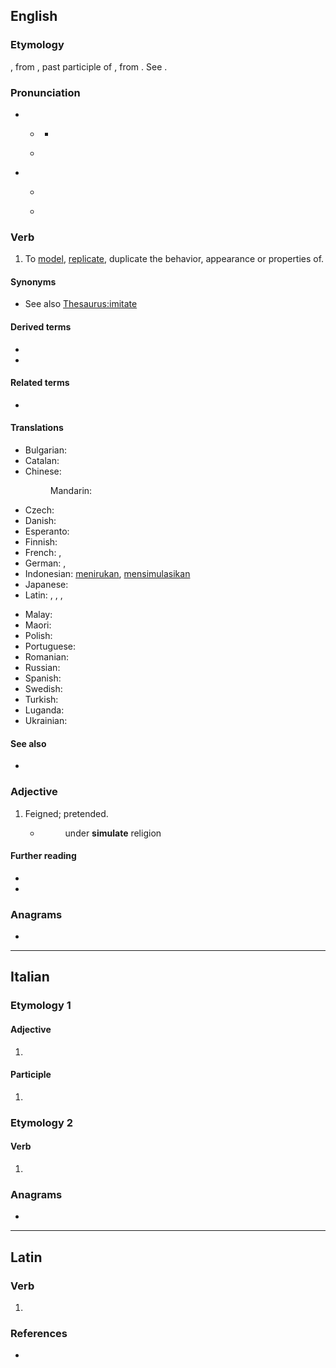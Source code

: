 ==English==

===Etymology===
{{root|en|ine-pro|*sem-}}
{{inh+|en|enm|symulat|t=feigned, similar}}, from {{der|en|la|simulātus}}, past participle of {{m|la|simulō||make like, imitate, copy, represent, feign}}, from {{m|la|similis||like}}. See {{m|en|similar}}.

===Pronunciation===
* {{q|verb}}
** {{a|UK}} {{IPA|en|/ˈsɪm.jʊˌleɪt/}}
*** {{audio|en|LL-Q1860 (eng)-Vealhurl-simulate.wav|Audio (UK)}}
** {{a|US}} {{IPA|en|/ˈsɪm.jəˌleɪt/}}
* {{q|adjective}}
** {{a|UK}} {{IPA|en|/ˈsɪm.jʊ.lɪt/}}
** {{a|US}} {{IPA|en|/ˈsɪm.jə.lət/}}

===Verb===
{{en-verb}}

# To [[model]], [[replicate]], duplicate the behavior, appearance or properties of.
#: {{ux|en|We will use a smoke machine to '''simulate''' the fog you will actually encounter.}}

====Synonyms====
* See also [[Thesaurus:imitate]]

====Derived terms====
* {{l|en|simulative}}
* {{l|en|simulatively}}

====Related terms====
{{rootsee|en|sem}}
* {{l|en|simulator}}

====Translations====
{{trans-top|to model, replicate, duplicate the behavior}}
* Bulgarian: {{t+|bg|симулирам}}
* Catalan: {{t+|ca|simular}}
* Chinese:
*: Mandarin: {{t+|cmn|模拟|tr=mónǐ}}
* Czech: {{t+|cs|simulovat}}
* Danish: {{t|da|simulere}}
* Esperanto: {{t|eo|simuli}}
* Finnish: {{t+|fi|simuloida}}
* French: {{t+|fr|simuler}}, {{t+check|fr|imiter}}
* German: {{t+|de|simulieren}}, {{t+|de|nachahmen}}
* Indonesian: [[tiru|menirukan]], [[simulasi|mensimulasikan]]
* Japanese: {{t|ja|シミュレートする|tr=shimyurēto-suru|sc=Jpan}}
* Latin: {{t|la|simulo}}, {{t|la|similo}}, {{t|la|simis sum}}, {{t+|la|accedo}}
{{trans-mid}}
* Malay: {{t|ms|mensimulasikan}}
* Maori: {{t|mi|whakatau}}
* Polish: {{t+|pl|symulować}}
* Portuguese: {{t+|pt|simular}}
* Romanian: {{t+|ro|simula}}
* Russian: {{t+|ru|симули́ровать}}
* Spanish: {{t+|es|simular}}
* Swedish: {{t+|sv|simulera}}
* Turkish: {{t|tr|simule etmek, benzetmek}}
* Luganda: {{t|lg|okopa}}
* Ukrainian: {{t|uk|симулюва́ти|impf|pf}}
{{trans-bottom}}

====See also====
* {{l|en|emulate}}

===Adjective===
{{en-adj}}

# {{lb|en|obsolete}} Feigned; pretended.
#* {{RQ:Bale The Image of Both Churches}}
#*:under '''simulate''' religion

====Further reading====
* {{R:Webster 1913}}
* {{R:Century 1911}}

===Anagrams===
* {{anagrams|en|a=aeilmstu|sultiame}}

----

==Italian==

===Etymology 1===

====Adjective====
{{head|it|adjective form}}

# {{feminine plural of|it|simulato}}

====Participle====
{{head|it|past participle form|g=f-p}}

# {{feminine plural of|it|simulato}}

===Etymology 2===

====Verb====
{{head|it|verb form}}

# {{inflection of|it|simulare||2|p|pres|indc|;|2|p|impr}}

===Anagrams===
* {{anagrams|it|a=aeilmstu|emulasti}}

----

==Latin==

===Verb===
{{la-verb-form|simulāte}}

# {{inflection of|la|simulō||2|p|pres|actv|impr}}

===References===
* {{R:Elementary Lewis}}